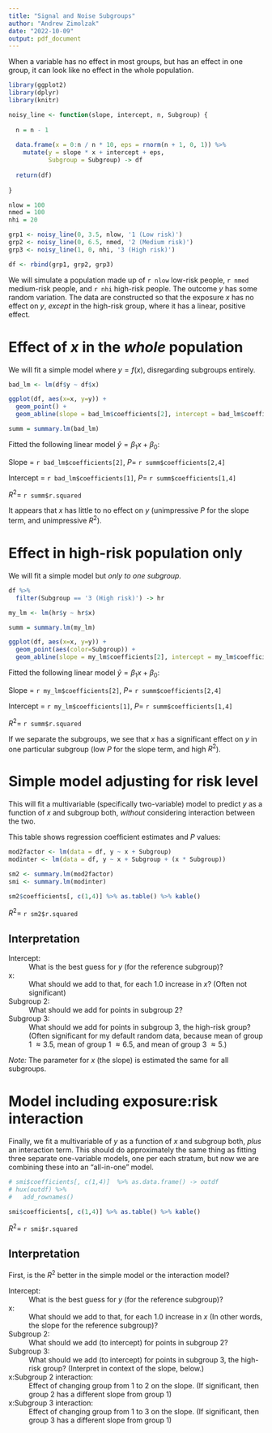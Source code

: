 ```yaml
---
title: "Signal and Noise Subgroups"
author: "Andrew Zimolzak"
date: "2022-10-09"
output: pdf_document
---
```


When a variable has no effect in most groups, but has an effect in one group,
it can look like no effect in the whole population.

```r
library(ggplot2)
library(dplyr)
library(knitr)
```

```r
noisy_line <- function(slope, intercept, n, Subgroup) {
  
  n = n - 1
  
  data.frame(x = 0:n / n * 10, eps = rnorm(n + 1, 0, 1)) %>%
    mutate(y = slope * x + intercept + eps,
           Subgroup = Subgroup) -> df
  
  return(df)
  
}
```

```r
nlow = 100
nmed = 100
nhi = 20

grp1 <- noisy_line(0, 3.5, nlow, '1 (Low risk)')
grp2 <- noisy_line(0, 6.5, nmed, '2 (Medium risk)')
grp3 <- noisy_line(1, 0, nhi, '3 (High risk)')

df <- rbind(grp1, grp2, grp3)

```

We will simulate a population made up of `r nlow` low-risk people, `r nmed`
medium-risk people, and `r nhi` high-risk people. The outcome $y$ has some random
variation. The data are constructed so that the exposure $x$ has no effect on $y$, *except* in the high-risk group, where it has a linear, positive effect.




# Effect of $x$ in the *whole* population

We will fit a simple model where $y = f(x)$, disregarding subgroups entirely.

```r

bad_lm <- lm(df$y ~ df$x)

ggplot(df, aes(x=x, y=y)) +
  geom_point() +
  geom_abline(slope = bad_lm$coefficients[2], intercept = bad_lm$coefficients[1])

summ = summary.lm(bad_lm)

```

Fitted the following linear model $\hat{y} = \beta_1 x + \beta_0$:

Slope = `r bad_lm$coefficients[2]`, $P=$ `r summ$coefficients[2,4]`

Intercept = `r bad_lm$coefficients[1]`, $P=$ `r summ$coefficients[1,4]`

$R^2=$ `r summ$r.squared` 

It appears that $x$ has little to no effect on $y$ (unimpressive $P$ for the slope
term, and unimpressive $R^2$).




# Effect in high-risk population only

We will fit a simple model but *only to one subgroup.*

```r
df %>%
  filter(Subgroup == '3 (High risk)') -> hr

my_lm <- lm(hr$y ~ hr$x)

summ = summary.lm(my_lm)

ggplot(df, aes(x=x, y=y)) +
  geom_point(aes(color=Subgroup)) +
  geom_abline(slope = my_lm$coefficients[2], intercept = my_lm$coefficients[1])

```

Fitted the following linear model $\hat{y} = \beta_1 x + \beta_0$:

Slope = `r my_lm$coefficients[2]`, $P=$ `r summ$coefficients[2,4]`

Intercept = `r my_lm$coefficients[1]`, $P=$ `r summ$coefficients[1,4]`

$R^2=$ `r summ$r.squared` 

If we separate the subgroups, we see that $x$ has a significant effect on $y$ in 
one particular subgroup (low $P$ for the slope term, and high $R^2$).




# Simple model adjusting for risk level

This will fit a multivariable (specifically two-variable) model to predict $y$ as a function of $x$ and subgroup both, *without* considering interaction between the two.

This table shows regression coefficient estimates and $P$ values:

```r
mod2factor <- lm(data = df, y ~ x + Subgroup)
modinter <- lm(data = df, y ~ x + Subgroup + (x * Subgroup))

sm2 <- summary.lm(mod2factor)
smi <- summary.lm(modinter)

sm2$coefficients[, c(1,4)] %>% as.table() %>% kable()
```

$R^2 =$ `r sm2$r.squared`

## Interpretation

Intercept:
: What is the best guess for $y$ (for the reference subgroup)?

x:
: What should we add to that, for each 1.0 increase in $x$? (Often not significant)

Subgroup 2:
: What should we add for points in subgroup 2?

Subgroup 3:
: What should we add for points in subgroup 3, the high-risk group? (Often significant for my default random data, because mean of group 1 $\approx 3.5$, mean of group 1 $\approx 6.5$, and mean of group 3 $\approx 5$.)

*Note:* The parameter for $x$ (the slope) is estimated the same for all subgroups.




# Model including exposure:risk interaction

Finally, we fit a multivariable of $y$ as a function of $x$ and subgroup both, *plus* an interaction term. This should do approximately the same thing as fitting three separate one-variable models, one per each stratum, but now we are combining these into an "all-in-one" model.

```r
# smi$coefficients[, c(1,4)]  %>% as.data.frame() -> outdf
# hux(outdf) %>%
#   add_rownames()

smi$coefficients[, c(1,4)] %>% as.table() %>% kable()
```

$R^2 =$ `r smi$r.squared`

## Interpretation

First, is the $R^2$ better in the simple model or the interaction model?

Intercept:
: What is the best guess for $y$ (for the reference subgroup)?

x:
: What should we add to that, for each 1.0 increase in $x$ (In other words, the slope for the reference subgroup)?

Subgroup 2:
: What should we add (to intercept) for points in subgroup 2?

Subgroup 3:
: What should we add (to intercept) for points in subgroup 3, the high-risk group? (Interpret in context of the slope, below.)

x:Subgroup 2 interaction:
: Effect of changing group from 1 to 2 on the slope. (If significant, then group 2 has a different slope from group 1)

x:Subgroup 3 interaction:
: Effect of changing group from 1 to 3 on the slope. (If significant, then group 3 has a different slope from group 1)
